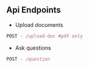 ## Api Endpoints
- Upload documents
```js
POST - /upload-doc #pdf only
```
- Ask questions
```js
POST - /question